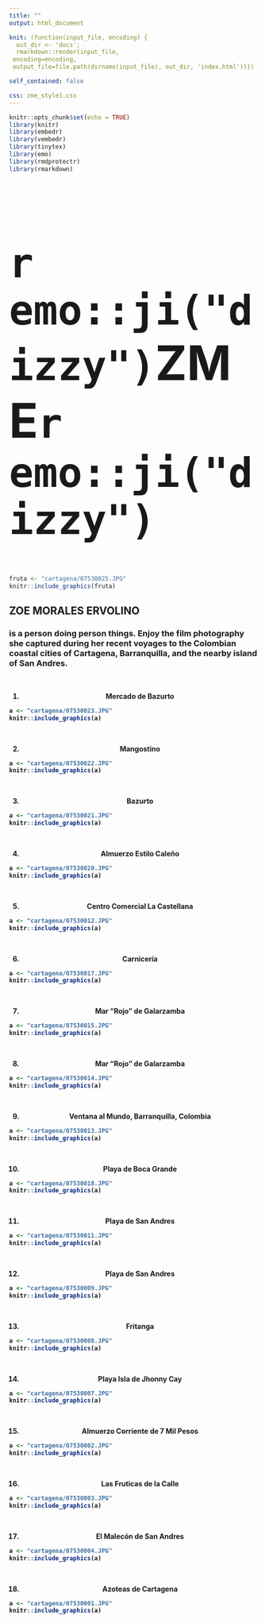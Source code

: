```yaml
---
title: ""
output: html_document

knit: (function(input_file, encoding) {
  out_dir <- 'docs';
  rmarkdown::render(input_file,
 encoding=encoding,
 output_file=file.path(dirname(input_file), out_dir, 'index.html'))})

self_contained: false

css: zme_style1.css
---
```

<style type="text/css">
.main-container {
  max-width: 1800px;
  margin-left: auto;
  margin-right: auto;
    background-color:HoneyDew;
    	cursor: url('/Users/zoeervolino/Documents/zoe/cursor.cur'), default;
}
</style>


```r
knitr::opts_chunk$set(echo = TRUE)
library(knitr)
library(embedr)
library(vembedr)
library(tinytex)
library(emo)
library(rmdprotectr)
library(rmarkdown)
```

<font size=80>
<h1 style=>
`r emo::ji("dizzy")`ZME`r emo::ji("dizzy")`
</h1>
</font>

```r

fruta <- "cartagena/07530025.JPG"
knitr::include_graphics(fruta)

```

<h2>ZOE MORALES ERVOLINO</h2> <h3> is a person doing person things. Enjoy the film photography she captured during her recent voyages to the Colombian coastal cities of Cartagena, Barranquilla, and the nearby island of San Andres.</h3>

<br>
<b><center>   1. Mercado de Bazurto</center>
```r

a <- "cartagena/07530023.JPG"
knitr::include_graphics(a)

```
<br>
<center>    2. Mangostino</center>

```r

a <- "cartagena/07530022.JPG"
knitr::include_graphics(a)

```
<br>

<center>    3. Bazurto</center>
```r

a <- "cartagena/07530021.JPG"
knitr::include_graphics(a)

```
<br>

 <center>   4. Almuerzo Estilo Caleño</center>
```r

a <- "cartagena/07530020.JPG"
knitr::include_graphics(a)

```
<br>

<center>  5. Centro Comercial La Castellana</center>

```r

a <- "cartagena/07530012.JPG"
knitr::include_graphics(a)

```

<br>

  <center>6. Carnicería</center>
```r

a <- "cartagena/07530017.JPG"
knitr::include_graphics(a)

```
<br>

<center>7. Mar "Rojo" de Galarzamba</center>
```r

a <- "cartagena/07530015.JPG"
knitr::include_graphics(a)

```
<br>

<center>8. Mar "Rojo" de Galarzamba</center>
```r

a <- "cartagena/07530014.JPG"
knitr::include_graphics(a)

```
<br>

  <center>9. Ventana al Mundo, Barranquilla, Colombia</center>
```r

a <- "cartagena/07530013.JPG"
knitr::include_graphics(a)

```
<br>

  <center>10. Playa de Boca Grande</center>
```r

a <- "cartagena/07530018.JPG"
knitr::include_graphics(a)

```
<br>

  <center>11. Playa de San Andres</center>
```r

a <- "cartagena/07530011.JPG"
knitr::include_graphics(a)

```
<br>

  <center>12. Playa de San Andres</center>
```r

a <- "cartagena/07530009.JPG"
knitr::include_graphics(a)

```
<br>

  <center>13. Fritanga</center>
```r

a <- "cartagena/07530008.JPG"
knitr::include_graphics(a)

```
<br>

  <center>14. Playa Isla de Jhonny Cay</center>
```r

a <- "cartagena/07530007.JPG"
knitr::include_graphics(a)

```
<br>

  <center>15. Almuerzo Corriente de 7 Mil Pesos</center>
```r

a <- "cartagena/07530002.JPG"
knitr::include_graphics(a)

```

<br>

  <center>16. Las Fruticas de la Calle</center>
```r

a <- "cartagena/07530003.JPG"
knitr::include_graphics(a)

```
<br>

  <center>17. El Malecón de San Andres</center>
```r

a <- "cartagena/07530004.JPG"
knitr::include_graphics(a)

```
<br>

  <center>18. Azoteas de Cartagena</center>
```r

a <- "cartagena/07530001.JPG"
knitr::include_graphics(a)

```
<br></b>